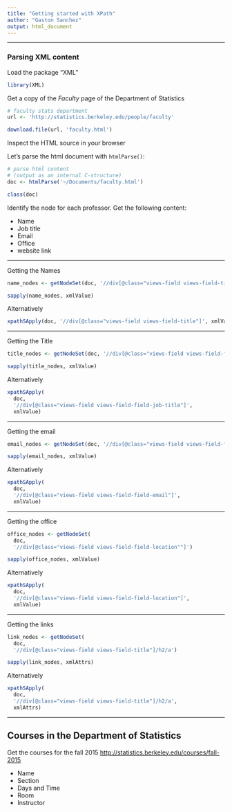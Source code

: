```yaml
---
title: "Getting started with XPath"
author: "Gaston Sanchez"
output: html_document
---
```


-----

### Parsing XML content

Load the package "XML"

```r
library(XML)
```

Get a copy of the _Faculty_ page of the Department of Statistics
```r
# faculty stats department
url <- 'http://statistics.berkeley.edu/people/faculty'

download.file(url, 'faculty.html')
```

Inspect the HTML source in your browser

Let's parse the html document with `htmlParse()`:
```r
# parse html content
# (output as an internal C-structure)
doc <- htmlParse('~/Documents/faculty.html')

class(doc)
```

Identify the node for each professor. Get the following content:

- Name
- Job title
- Email
- Office
- website link

-----

Getting the Names
```r
name_nodes <- getNodeSet(doc, '//div[@class="views-field views-field-title"]')

sapply(name_nodes, xmlValue)                       
```

Alternatively
```r
xpathSApply(doc, '//div[@class="views-field views-field-title"]', xmlValue)
```

-----

Getting the Title
```r
title_nodes <- getNodeSet(doc, '//div[@class="views-field views-field-field-job-title"]')

sapply(title_nodes, xmlValue)                       
```

Alternatively
```r
xpathSApply(
  doc, 
  '//div[@class="views-field views-field-field-job-title"]',
  xmlValue)
```

-----

Getting the email
```r
email_nodes <- getNodeSet(doc, '//div[@class="views-field views-field-field-email"]')

sapply(email_nodes, xmlValue)                       
```

Alternatively
```r
xpathSApply(
  doc, 
  '//div[@class="views-field views-field-field-email"]',
  xmlValue)
```

-----

Getting the office
```r
office_nodes <- getNodeSet(
  doc, 
  '//div[@class="views-field views-field-field-location""]')

sapply(office_nodes, xmlValue)                       
```

Alternatively
```r
xpathSApply(
  doc, 
  '//div[@class="views-field views-field-field-location"]',
  xmlValue)
```

-----

Getting the links
```r
link_nodes <- getNodeSet(
  doc, 
  '//div[@class="views-field views-field-title"]/h2/a')

sapply(link_nodes, xmlAttrs)
```

Alternatively
```r
xpathSApply(
  doc, 
  '//div[@class="views-field views-field-title"]/h2/a',
  xmlAttrs)
```



-----

## Courses in the Department of Statistics

Get the courses for the fall 2015
[http://statistics.berkeley.edu/courses/fall-2015](http://statistics.berkeley.edu/courses/fall-2015)

- Name
- Section
- Days and Time
- Room
- Instructor
